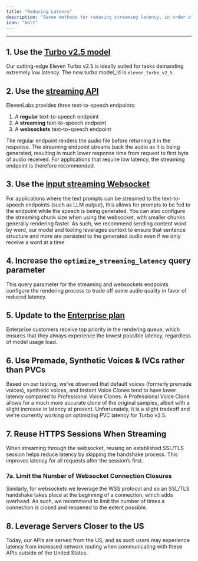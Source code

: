 ```yaml
---
title: "Reducing Latency"
description: "Seven methods for reducing streaming latency, in order of highest to lowest effectiveness:"
icon: "bolt"
---
```



---

## 1. Use the [Turbo v2.5 model](https://elevenlabs.io/api)
Our cutting-edge Eleven Turbo v2.5 is ideally suited for tasks demanding extremely low latency. The new turbo model_id is `eleven_turbo_v2_5`.


## 2. Use the [streaming API](streaming)
ElevenLabs provides three text-to-speech endpoints:
1. A **regular** text-to-speech endpoint
2. A **streaming** text-to-speech endpoint 
3. A **websockets** text-to-speech endpoint

The regular endpoint renders the audio file before returning it in the response. The streaming endpoint streams back the audio as it is being generated, resulting in much lower response time from request to first byte of audio received. For applications that require low latency, the streaming endpoint is therefore recommended.

## 3. Use the [input streaming Websocket](websockets)
For applications where the text prompts can be streamed to the text-to-speech endpoints (such as LLM output), this allows for prompts to be fed to the endpoint while the speech is being generated. You can also configure the streaming chunk size when using the websocket, with smaller chunks generally rendering faster. As such, we recommend sending content word by word, our model and tooling leverages context to ensure that sentence structure and more are persisted to the generated audio even if we only receive a word at a time.

## 4. Increase the `optimize_streaming_latency` query parameter
This query parameter for the streaming and websockets endpoints configure the rendering process to trade off some audio quality in favor of reduced latency.

## 5. Update to the [Enterprise plan](https://elevenlabs.io/enterprise)
Enterprise customers receive top priority in the rendering queue, which ensures that they always experience the lowest possible latency, regardless of model usage load.

## 6. Use Premade, Synthetic Voices & IVCs rather than PVCs
Based on our testing, we've observed that default voices (formerly premade voices), synthetic voices, and Instant Voice Clones tend to have lower latency compared to Professional Voice Clones. A Professional Voice Clone allows for a much more accurate clone of the original samples, albeit with a slight increase in latency at present. Unfortunately, it is a slight tradeoff and we're currently working on optimizing PVC latency for Turbo v2.5.

## 7. Reuse HTTPS Sessions When Streaming
When streaming through the websocket, reusing an established SSL/TLS session helps reduce latency by skipping the handshake process. This improves latency for all requests after the session’s first.

### 7a. Limit the Number of Websocket Connection Closures
Similarly, for websockets we leverage the WSS protocol and so an SSL/TLS handshake takes place at the beginning of a connection, which adds overhead. As such, we recommend to limit the number of times a connection is closed and reopened to the extent possible.

## 8. Leverage Servers Closer to the US
Today, our APIs are served from the US, and as such users may experience latency from increased network routing when communicating with these APIs outside of the United States.
